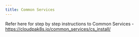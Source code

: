 ```yaml
---
title: Common Services
---
```



<PageDescription>


</PageDescription>

Refer here for step by step instructions to Common Services - https://cloudpak8s.io/common_services/cs_install/